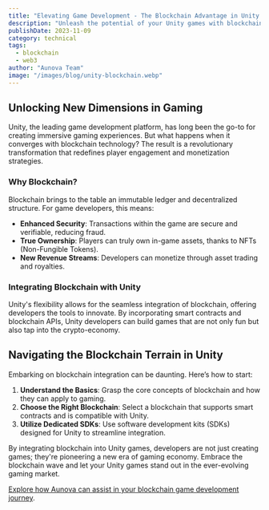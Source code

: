 ```yaml
---
title: "Elevating Game Development - The Blockchain Advantage in Unity Games"
description: "Unleash the potential of your Unity games with blockchain - secure, ownable in-game assets, and fresh revenue paths await!"
publishDate: 2023-11-09
category: technical
tags:
  - blockchain
  - web3
author: "Aunova Team"
image: "/images/blog/unity-blockchain.webp"
---
```


## Unlocking New Dimensions in Gaming

Unity, the leading game development platform, has long been the go-to for creating immersive gaming experiences. But what happens when it converges with blockchain technology? The result is a revolutionary transformation that redefines player engagement and monetization strategies.

### Why Blockchain?

Blockchain brings to the table an immutable ledger and decentralized structure. For game developers, this means:

- **Enhanced Security**: Transactions within the game are secure and verifiable, reducing fraud.
- **True Ownership**: Players can truly own in-game assets, thanks to NFTs (Non-Fungible Tokens).
- **New Revenue Streams**: Developers can monetize through asset trading and royalties.

### Integrating Blockchain with Unity

Unity's flexibility allows for the seamless integration of blockchain, offering developers the tools to innovate. By incorporating smart contracts and blockchain APIs, Unity developers can build games that are not only fun but also tap into the crypto-economy.

## Navigating the Blockchain Terrain in Unity

Embarking on blockchain integration can be daunting. Here’s how to start:

1. **Understand the Basics**: Grasp the core concepts of blockchain and how they can apply to gaming.
2. **Choose the Right Blockchain**: Select a blockchain that supports smart contracts and is compatible with Unity.
3. **Utilize Dedicated SDKs**: Use software development kits (SDKs) designed for Unity to streamline integration.

By integrating blockchain into Unity games, developers are not just creating games; they're pioneering a new era of gaming economy. Embrace the blockchain wave and let your Unity games stand out in the ever-evolving gaming market.

[Explore how Aunova can assist in your blockchain game development journey](https://aunova.net/contact).
